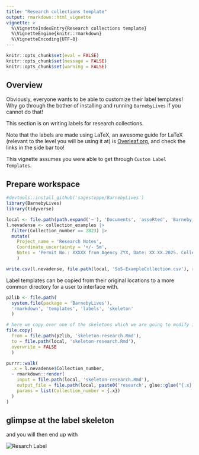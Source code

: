 ```yaml
---
title: "Research collections template"
output: rmarkdown::html_vignette
vignette: >
  %\VignetteIndexEntry{Research collections template}
  %\VignetteEngine{knitr::rmarkdown}
  %\VignetteEncoding{UTF-8}
---
```


```r
knitr::opts_chunk$set(eval = FALSE)
knitr::opts_chunk$set(message = FALSE)
knitr::opts_chunk$set(warning = FALSE)
```

## Overview 
Obviously, everyone wants to be able to customize their label templates! 
Why go through the bother of installing and running `BarnebyLives` if you cannot do that!  

This section is on writing labels for research collections.

Note that the labels are made using LaTeX, an awesome guide for LaTeX (relevant to the level you will be using it at) is [Overleaf.org](https://www.overleaf.com/learn/latex/Learn_LaTeX_in_30_minutes), and check the links in the side bar too! 

This vignette assumes you were able to get through `Custom Label Templates`. 

## Prepare workspace

```r
#devtools::install_github('sagesteppe/BarnebyLives')
library(BarnebyLives)
library(tidyverse)

local <- file.path(path.expand('~'), 'Documents', 'assoRted', 'Barneby_Lives_dev', 'LabelStyles')
l.nevadense <- collection_examples |>
  filter(Collection_number == 2823) |>
  mutate(
    Project_name = 'Research Notes', 
    Coordinate_uncertainty = '+/- 5m', 
    Notes = 'Permit No.: XXXXX from Agency ZYX, Date: XX.XX.2025. Collected under NSF XXXXX, "catchy project name". DNA extracted from silica gel dried leaf tissue (additional material in ZYX biorepository) accession No.: XXXXX. Sequences available on NCBI SRA as PRJXYZYXYXY.'
    )

write.csv(l.nevadense, file.path(local, 'SoS-ExampleCollection.csv'), row.names = F)
```

Label templates can be copied from their original locations to a more common directory for a user to interface with.

```r
p2lib <- file.path(
  system.file(package = 'BarnebyLives'),
  'rmarkdown', 'templates', 'labels', 'skeleton'
  )

# here we copy over one of the skeletons which we are going to modify in this example
file.copy(
  from = file.path(p2lib, 'skeleton-research.Rmd'), 
  to = file.path(local, 'skeleton-research.Rmd'), 
  overwrite = FALSE
  )
```


```r
purrr::walk(
  .x = l.nevadense$Collection_number,
  ~ rmarkdown::render(
    input = file.path(local, 'skeleton-research.Rmd'), 
    output_file = file.path(local, paste0('research', glue::glue("{.x}.pdf"))), 
    params = list(Collection_number = {.x}) 
  )
)
```

## glimpse at the label skeleton

and you will then end up with 

![*Resarch Label*](../man/figures/research2823.png)  
<br>

